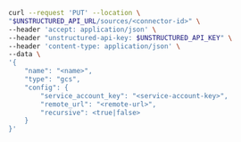 ```bash REST (Change)
curl --request 'PUT' --location \
"$UNSTRUCTURED_API_URL/sources/<connector-id>" \
--header 'accept: application/json' \
--header "unstructured-api-key: $UNSTRUCTURED_API_KEY" \
--header 'content-type: application/json' \
--data \
'{
    "name": "<name>",
    "type": "gcs",
    "config": {
        "service_account_key": "<service-account-key>",
        "remote_url": "<remote-url>",
        "recursive": <true|false>
    }
}'
```